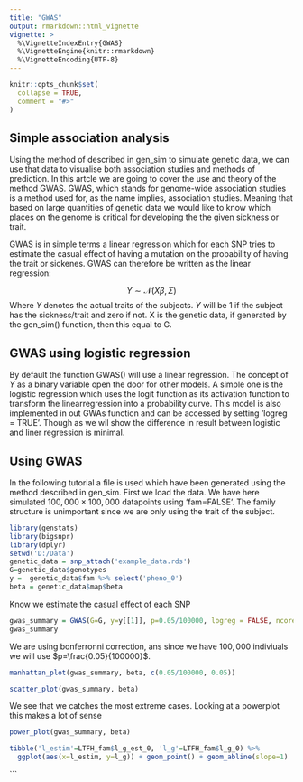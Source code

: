```yaml
---
title: "GWAS"
output: rmarkdown::html_vignette
vignette: >
  %\VignetteIndexEntry{GWAS}
  %\VignetteEngine{knitr::rmarkdown}
  %\VignetteEncoding{UTF-8}
---
```


```r
knitr::opts_chunk$set(
  collapse = TRUE,
  comment = "#>"
)
```

## Simple association analysis

Using the method of described in gen_sim to simulate genetic data, we can use that data to visualise both association studies and methods of prediction. In this artcle we are going to cover the use and theory of the method GWAS. GWAS, which stands for genome-wide association studies is a method used for, as the name implies, association studies. Meaning that based on large quantities of genetic data we would like to know which places on the genome is critical for developing the the given sickness or trait.  

GWAS is in simple terms a linear regression which for each SNP tries to estimate the casual effect of having a mutation on the probability of having the trait or sickenes. GWAS can therefore be written as the linear regression:

$$
Y \sim \mathcal{N}(X\beta,\Sigma)
$$
Where $Y$ denotes the actual traits of the subjects. $Y$ will be 1 if the subject has the sickness/trait and zero if not. X is the genetic data, if generated by the gen_sim() function, then this equal to G. 


## GWAS using logistic regression

By default the function GWAS() will use a linear regression. The concept of $Y$ as a binary variable open the door for other models. A simple one is the logistic regression which uses the logit function as its activation function to transform the linearregression into a probability curve. This model is also implemented in out GWAs function and can be accessed by setting 'logreg = TRUE'. Though as we wil show the difference in result between logistic and liner regression is minimal.

## Using GWAS

In the following tutorial a file is used which have been generated using the method described in gen_sim. First we load the data. We have here simulated $100,000\times100,000$ datapoints using 'fam=FALSE'. The family structure is unimportant since we are only using the trait of the subject.
```r
library(genstats)
library(bigsnpr)
library(dplyr)
setwd('D:/Data')
genetic_data = snp_attach('example_data.rds')
G=genetic_data$genotypes
y =  genetic_data$fam %>% select('pheno_0') 
beta = genetic_data$map$beta

```

Know we estimate the casual effect of each SNP

```r
gwas_summary = GWAS(G=G, y=y[[1]], p=0.05/100000, logreg = FALSE, ncores=3)
gwas_summary
```

We are using bonferronni correction, ans since we have $100,000$ indiviuals we will use $p=\frac{0.05}{100000}$.

```r
manhattan_plot(gwas_summary, beta, c(0.05/100000, 0.05))
```


```r
scatter_plot(gwas_summary, beta)
```

We see that we catches the most extreme cases. Looking at a powerplot this makes a lot of sense



```r
power_plot(gwas_summary, beta)
```








```r
tibble('l_estim'=LTFH_fam$l_g_est_0, 'l_g'=LTFH_fam$l_g_0) %>%
  ggplot(aes(x=l_estim, y=l_g)) + geom_point() + geom_abline(slope=1) 


```


```
